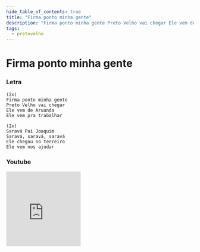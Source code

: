 ```yaml
---
hide_table_of_contents: true
title: "Firma ponto minha gente"
description: "Firma ponto minha gente Preto Velho vai chegar Ele vem de Aruanda Ele vem pra trabalhar Saravá Pai Joaquim Saravá, saravá, saravá Ele chegou no terreiro Ele vem nos ajudar"
tags:
  - pretovelho
---
```


# Firma ponto minha gente

### Letra

```text
(2x)
Firma ponto minha gente
Preto Velho vai chegar
Ele vem de Aruanda
Ele vem pra trabalhar

(2x)
Saravá Pai Joaquim
Saravá, saravá, saravá
Ele chegou no terreiro
Ele vem nos ajudar
```

### Youtube

<iframe
  width="200"
  height="200"
  src="https://www.youtube.com/embed/lKeeslVXbco"
  title="YouTube video player"
  frameborder="0"
  allow="accelerometer; autoplay; clipboard-write; encrypted-media; gyroscope; picture-in-picture; web-share"
  referrerpolicy="strict-origin-when-cross-origin"
  allowfullscreen
></iframe>